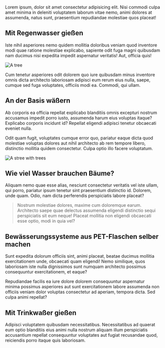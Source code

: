 
Lorem ipsum, dolor sit amet consectetur adipisicing elit. Nisi commodi culpa amet minima in deleniti voluptatem laborum vitae nemo, animi dolores at assumenda, natus sunt, praesentium repudiandae molestiae quos placeat!

## Mit Regenwasser gießen
Iste nihil asperiores nemo quidem mollitia doloribus veniam quod inventore modi quae ratione molestiae explicabo, sapiente odit fuga magni quibusdam nam ducimus nisi expedita impedit aspernatur veritatis! Aut, officia quis!

![A tree](https://images.unsplash.com/photo-1538935732373-f7a495fea3f6?ixlib=rb-1.2.1&ixid=MnwxMjA3fDB8MHxwaG90by1wYWdlfHx8fGVufDB8fHx8&auto=format&fit=crop&w=1918&q=80)

Cum tenetur asperiores odit dolorem quo iure quibusdam minus inventore omnis dicta architecto laboriosam adipisci eum rerum eius nulla, saepe, cumque sed fuga voluptates, officiis modi ea. Commodi, qui ullam.

## An der Basis wäßern
Ab corporis ea officia repellat explicabo blanditiis omnis excepturi nostrum accusamus impedit porro iusto, assumenda harum eius voluptas itaque? Explicabo corporis incidunt id? Repellat eligendi adipisci tenetur obcaecati eveniet nulla.

Odit quam fugit, voluptates cumque error quo, pariatur eaque dicta quod molestiae voluptas dolores aut nihil architecto ab rem tempore libero, distinctio mollitia quidem consectetur. Culpa optio illo facere voluptatum.

![A stree with trees](https://images.unsplash.com/photo-1564860924912-f27764fd2ab6?ixlib=rb-1.2.1&ixid=MnwxMjA3fDB8MHxwaG90by1wYWdlfHx8fGVufDB8fHx8&auto=format&fit=crop&w=774&q=80)

## Wie viel Wasser brauchen Bäume?
Aliquam nemo quae esse alias, nesciunt consectetur veritatis vel iste ullam, qui porro, pariatur ipsum tenetur sint praesentium distinctio id. Dolorem, unde quam. Odio, nam dicta perferendis perspiciatis labore placeat?

> Nostrum molestiae dolores, maxime cum doloremque earum. Architecto saepe quae delectus assumenda eligendi distinctio sequi perspiciatis sit eum neque! Placeat mollitia non eligendi obcaecati esse optio, modi in quia vel?

## Bewässerungssysteme aus PET-Flaschen selber machen
Sunt expedita dolorum officiis sint, animi placeat, beatae ducimus mollitia exercitationem unde, obcaecati quam eligendi! Nemo similique, quos laboriosam iste nulla dignissimos sunt numquam architecto possimus consequuntur exercitationem, et eaque?

Repudiandae facilis ea iure dolore dolorem consequuntur aspernatur minima possimus asperiores aut sunt exercitationem labore assumenda non officiis veniam dolor voluptas consectetur ad aperiam, tempora dicta. Sed culpa animi repellat?

## Mit Trinkwaßer gießen
Adipisci voluptatem quibusdam necessitatibus. Necessitatibus ad quaerat eum optio blanditiis eius animi nulla nostrum aliquam illum perspiciatis accusantium repellat consequuntur voluptates aut fugiat recusandae quod, reiciendis porro itaque quis laboriosam.

